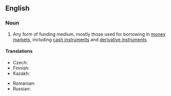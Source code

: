 ==English==
{{wikipedia}}

===Noun===
{{en-noun}}

# {{lb|en|finance}} Any form of funding medium, mostly those used for borrowing in [[money market]]s, including [[cash instrument]]s and [[derivative instrument]]s.

====Translations====
{{trans-top|instrument for borrowing}}
* Czech: {{t|cs|finanční nástroj|m}}
* Finnish: {{t+|fi|rahoitusinstrumentti}}
* Kazakh: {{t|kk|қаржы құралы|sc=Cyrl}}
{{trans-mid}}
* Romanian: {{t|ro|instrument financiar|n}}
* Russian: {{t|ru|фина́нсовый инструме́нт|sc=Cyrl}}
{{trans-bottom}}
